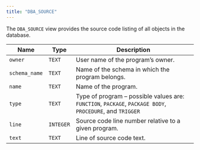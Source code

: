 ```yaml
---
title: "DBA_SOURCE"
---
```


<div id="dba_source" class="registered_link"></div>

The `DBA_SOURCE` view provides the source code listing of all objects in the database.

| Name          | Type      | Description                                                                                               |
| ------------- | --------- | --------------------------------------------------------------------------------------------------------- |
| `owner`       | `TEXT`    | User name of the program’s owner.                                                                         |
| `schema_name` | `TEXT`    | Name of the schema in which the program belongs.                                                          |
| `name`        | `TEXT`    | Name of the program.                                                                                      |
| `type`        | `TEXT`    | Type of program – possible values are: `FUNCTION`, `PACKAGE`, `PACKAGE BODY`, `PROCEDURE`, and `TRIGGER`  |
| `line`        | `INTEGER` | Source code line number relative to a given program.                                                      |
| `text`        | `TEXT`    | Line of source code text.                                                                                 |
